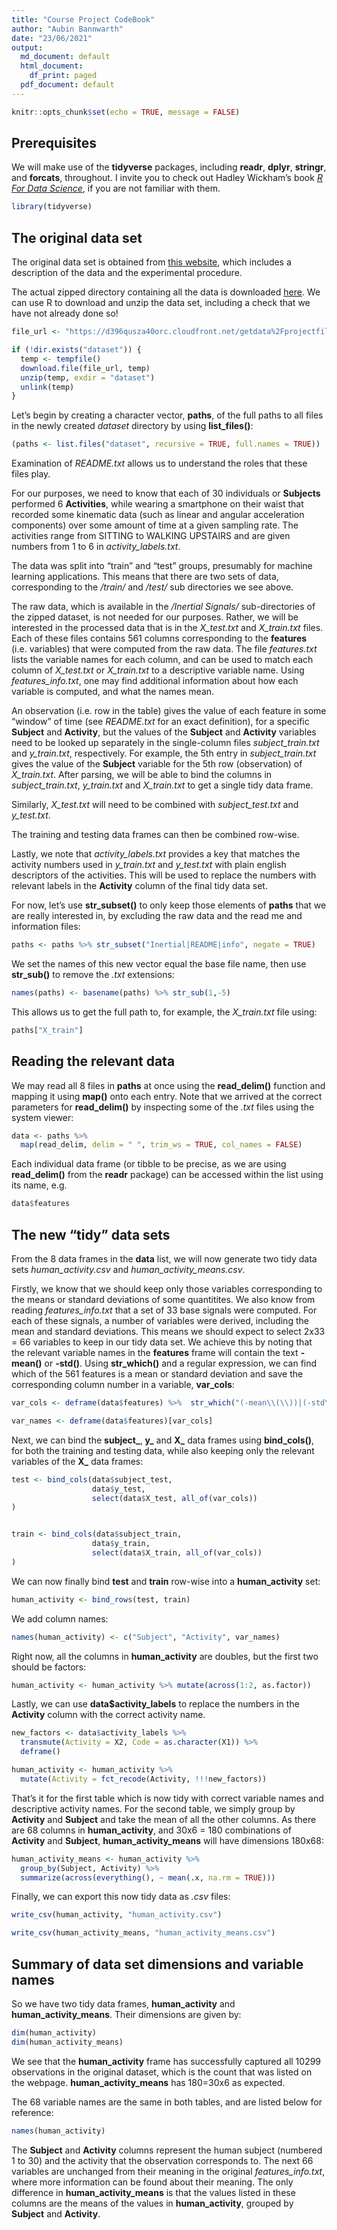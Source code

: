 ```yaml
---
title: "Course Project CodeBook"
author: "Aubin Bannwarth"
date: "23/06/2021"
output:
  md_document: default
  html_document:
    df_print: paged
  pdf_document: default
---
```


```r
knitr::opts_chunk$set(echo = TRUE, message = FALSE)
```
## Prerequisites
We will make use of the **tidyverse** packages, including **readr**, **dplyr**, **stringr**, and **forcats**, throughout. I invite you to check out Hadley Wickham's book [*R For Data Science*](https://r4ds.had.co.nz/), if you are not familiar with them.

```r
library(tidyverse)
```

## The original data set

The original data set is obtained from [this website](http://archive.ics.uci.edu/ml/datasets/Human+Activity+Recognition+Using+Smartphones), which includes a description of the data and the experimental procedure. 

The actual zipped directory containing all the data is downloaded [here](https://d396qusza40orc.cloudfront.net/getdata%2Fprojectfiles%2FUCI%20HAR%20Dataset.zip). We can use R to download and unzip the data set, including a check that we have not already done so!

```r
file_url <- "https://d396qusza40orc.cloudfront.net/getdata%2Fprojectfiles%2FUCI%20HAR%20Dataset.zip"

if (!dir.exists("dataset")) {
  temp <- tempfile()
  download.file(file_url, temp)
  unzip(temp, exdir = "dataset")
  unlink(temp)
}

```

Let's begin by creating a character vector, **paths**, of the full paths to all files in the newly created *dataset* directory by using **list_files()**:

```r
(paths <- list.files("dataset", recursive = TRUE, full.names = TRUE))
```

Examination of *README.txt* allows us to understand the roles that these files play.

For our purposes, we need to know that each of 30 individuals or **Subjects**  performed 6 **Activities**, while wearing a smartphone on their waist that recorded some kinematic data (such as linear and angular acceleration components) over some amount of time at a given sampling rate. The activities range from SITTING to WALKING UPSTAIRS and are given numbers from 1 to 6 in *activity_labels.txt*. 

The data was split into "train" and "test" groups, presumably for machine learning applications. This means that there are two sets of data, corresponding to the */train/* and */test/* sub directories we see above. 

The raw data, which is available in the */Inertial Signals/* sub-directories of the zipped dataset, is not needed for our purposes. 
Rather, we will be interested in the processed data that is in the *X_test.txt* and *X_train.txt* files. Each of these files contains 561 columns corresponding to the **features** (i.e. variables) that were computed from the raw data. The file *features.txt* lists the variable names for each column, and can be used to match each column of *X_test.txt* or *X_train.txt* to a descriptive variable name. Using *features_info.txt*, one may find additional information about how each variable is computed, and what the names mean.

An observation (i.e. row in the table) gives the value of each feature in some "window" of time (see *README.txt* for an exact definition), for a specific **Subject** and **Activity**, but the values of the **Subject** and **Activity** variables need to be looked up separately in the single-column files *subject_train.txt* and *y_train.txt*, respectively. For example, the 5th entry in *subject_train.txt* gives the value of the **Subject** variable for the 5th row (observation) of *X_train.txt*. After parsing, we will be able to bind the columns in *subject_train.txt*, *y_train.txt* and *X_train.txt* to get a single tidy data frame.

Similarly, *X_test.txt* will need to be combined with *subject_test.txt* and *y_test.txt*.

The training and testing data frames can then be combined row-wise.

Lastly, we note that *activity_labels.txt* provides a key that matches the activity numbers used in *y_train.txt* and *y_test.txt* with plain english descriptors of the activities. This will be used to replace the numbers with relevant labels in the **Activity** column of the final tidy data set.

For now, let's use **str_subset()** to only keep those elements of **paths** that we are really interested in, by excluding the raw data and the read me and information files:

```r
paths <- paths %>% str_subset("Inertial|README|info", negate = TRUE)
```

We set the names of this new vector equal the base file name, then use **str_sub()** to remove the *.txt* extensions:
```r
names(paths) <- basename(paths) %>% str_sub(1,-5)
```

This allows us to get the full path to, for example, the *X_train.txt* file using:

```r
paths["X_train"]
```


## Reading the relevant data

We may read all 8 files in **paths** at once using the **read_delim()** function and mapping it using **map()** onto each entry. Note that we arrived at the correct parameters for **read_delim()** by inspecting some of the *.txt* files using the system viewer:

```r
data <- paths %>%
  map(read_delim, delim = " ", trim_ws = TRUE, col_names = FALSE)
```

Each individual data frame (or tibble to be precise, as we are using **read_delim()** from the **readr** package) can be accessed within the list using its name, e.g. 

```r
data$features
```

## The new "tidy" data sets

From the 8 data frames in the **data** list, we will now generate two tidy data sets *human_activity.csv* and *human_activity_means.csv*.

Firstly, we know that we should keep only those variables corresponding to the means or standard deviations of some quantitites. We also know from reading *features_info.txt* that a set of 33 base signals were computed. For each of these signals, a number of variables were derived, including the mean and standard deviations. This means we should expect to select 2x33 = 66 variables to keep in our tidy data set. We achieve this by noting that the relevant variable names in the **features** frame will contain the text **-mean()** or **-std()**. Using **str_which()** and a regular expression, we can find which of the 561 features is a mean or standard deviation and save the corresponding column number in a variable, **var_cols**:

```r
var_cols <- deframe(data$features) %>%  str_which("(-mean\\(\\))|(-std\\(\\))")

var_names <- deframe(data$features)[var_cols]
```

Next, we can bind the **subject_**, **y_** and **X_** data frames using **bind_cols()**, for both the training and testing data, while also keeping only the relevant variables of the **X_** data frames:

```r
test <- bind_cols(data$subject_test, 
                  data$y_test, 
                  select(data$X_test, all_of(var_cols))
)


train <- bind_cols(data$subject_train, 
                  data$y_train, 
                  select(data$X_train, all_of(var_cols))
)
```

We can now finally bind **test** and **train** row-wise into a **human_activity** set:
```r
human_activity <- bind_rows(test, train)
```

We add column names:
```r

names(human_activity) <- c("Subject", "Activity", var_names)

```
Right now, all the columns in **human_activity** are doubles, but the first two should be factors:

```r
human_activity <- human_activity %>% mutate(across(1:2, as.factor))
```

Lastly, we can use **data$activity_labels** to replace the numbers in the **Activity** column with the correct activity name.

```r
new_factors <- data$activity_labels %>% 
  transmute(Activity = X2, Code = as.character(X1)) %>%
  deframe() 

human_activity <- human_activity %>% 
  mutate(Activity = fct_recode(Activity, !!!new_factors))
```

That's it for the first table which is now tidy with correct variable names and descriptive activity names. For the second table, we simply group by **Activity** and **Subject** and take the mean of all the other columns. As there are 68 columns in **human_activity**, and 30x6 = 180 combinations of **Activity** and **Subject**, **human_activity_means** will have dimensions 180x68:

```r
human_activity_means <- human_activity %>% 
  group_by(Subject, Activity) %>%
  summarize(across(everything(), ~ mean(.x, na.rm = TRUE)))
```

Finally, we can export this now tidy data as *.csv* files:

```r
write_csv(human_activity, "human_activity.csv")

write_csv(human_activity_means, "human_activity_means.csv")
```

## Summary of data set dimensions and variable names

So we have two tidy data frames, **human_activity** and **human_activity_means**. Their dimensions are given by: 
```r
dim(human_activity)
dim(human_activity_means)
```

We see that the **human_activity** frame has successfully captured all 10299 observations in the original dataset, which is the count that was listed on the webpage. **human_activity_means** has 180=30x6 as expected.

The 68 variable names are the same in both tables, and are listed below for reference:

```r
names(human_activity)
```

The **Subject** and **Activity** columns represent the human subject (numbered 1 to 30) and the activity that the observation corresponds to. The next 66 variables are unchanged from their meaning in the original *features_info.txt*, where more information can be found about their meaning. The only difference in **human_activity_means** is that the values listed in these columns are the means of the values in **human_activity**, grouped by **Subject** and **Activity**. 





